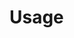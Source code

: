 # Usage

<!-- For both R Scripts, simply open the files with RStudio and run the functions inside in the order below. -->

<!-- ## R Scripts {-} -->
<!-- 1. `gdp_etl_pipeline.R` Contains one function which runs the entire ETL pipeline. -->
<!-- 2. `gdp_etl_plots.R` Contains one function which generates comparison plots for all individual economies and groups of economies. The plots are exported to a pdf file. -->

<!-- ## Working Directory {-} -->
<!-- The scripts automatically set the working directory to the location of the active R script file in RStudio. -->

<!-- ## Directories {-} -->
<!-- Defines paths for: -->

<!-- - `datadir`: Data input -->
<!-- - `outputdir`: Output files -->

<!-- ## Economy Metadata {-} -->
<!-- Files found in `datadir`: -->

<!-- - `Dim_countries.csv`: Contains economy codes and valid year ranges. -->
<!-- - `Dim_Countries_Hierarchy_All.csv`: Contains hierarchical grouping for aggregations. -->
<!-- - `lab_all.csv`: Contains economy codes and labels. -->
<!-- - `GDP growth rates.xlsx`: Contains growth rates for all economies. (needed only when estimating values for the last year) -->
<!-- - `US.GDPTotal_20250718_104458.csv` Last release of GDP dataset at [UNCTADstat](https://unctadstat.unctad.org/datacentre/dataviewer/US.GDPTotal) -->

<!-- ## Output Files {-} -->
<!-- Files found in `outputdir`: -->

<!-- - `gdp_comparison.csv`: A dataset containing old and new GDP values. -->
<!-- - `GDP_comparison_groups.pdf`: Comparison plots of all individual economies and groups of economies. -->
<!-- - `gdp_update.csv`: An updated dataset in a generic format. -->
<!-- - `gdp_update_usis.csv`: An updated dataset in a specific format to be used by USIS for uploading to UNCTADstat.  -->